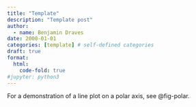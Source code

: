 ```yaml
---
title: "Template"
description: "Template post"
author:
  - name: Benjamin Draves
date: 2000-01-01
categories: [template] # self-defined categories
draft: true 
format:
  html:
    code-fold: true
#jupyter: python3
---
```


For a demonstration of a line plot on a polar axis, see @fig-polar.
